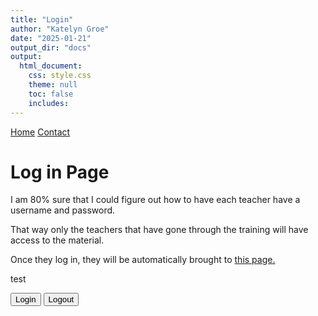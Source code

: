 ```yaml
---
title: "Login"
author: "Katelyn Groe"
date: "2025-01-21"
output_dir: "docs"
output:
  html_document:
    css: style.css
    theme: null
    toc: false
    includes:
---
```


<nav>
  <a href="index.html">Home</a>
  <a href="contact.html">Contact</a>
</nav>

# Log in Page

I am 80% sure that I could figure out how to have each teacher have a username and password.  

That way only the teachers that have gone through the training will have access to the material.

Once they log in, they will be automatically brought to [this page.](Modules.html)

test

<!-- Load Auth0 and authentication script -->
<script src="https://cdn.auth0.com/js/auth0-spa-js/1.22/auth0-spa-js.production.js"></script>
<script src="auth.js"></script>

<button onclick="login()">Login</button>
<button onclick="logout()">Logout</button>
